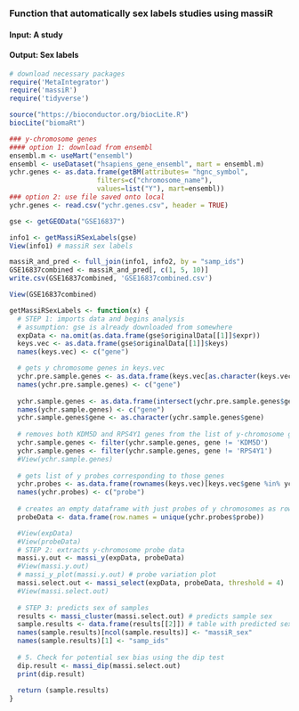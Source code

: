 ### Function that automatically sex labels studies using massiR

#### Input: A study
#### Output: Sex labels

```r
# download necessary packages
require('MetaIntegrator')
require('massiR')
require('tidyverse')

source("https://bioconductor.org/biocLite.R")
biocLite("biomaRt")

### y-chromosome genes
#### option 1: download from ensembl
ensembl.m <- useMart("ensembl") 
ensembl <- useDataset("hsapiens_gene_ensembl", mart = ensembl.m)
ychr.genes <- as.data.frame(getBM(attributes= "hgnc_symbol",
                      filters=c("chromosome_name"),
                      values=list("Y"), mart=ensembl))
### option 2: use file saved onto local
ychr.genes <- read.csv("ychr.genes.csv", header = TRUE)

gse <- getGEOData("GSE16837")
```

``` r
info1 <- getMassiRSexLabels(gse)
View(info1) # massiR sex labels

massiR_and_pred <- full_join(info1, info2, by = "samp_ids")
GSE16837combined <- massiR_and_pred[, c(1, 5, 10)]
write.csv(GSE16837combined, 'GSE16837combined.csv')

View(GSE16837combined)

getMassiRSexLabels <- function(x) {
  # STEP 1: imports data and begins analysis
  # assumption: gse is already downloaded from somewhere
  expData <- na.omit(as.data.frame(gse$originalData[[1]]$expr))
  keys.vec <- as.data.frame(gse$originalData[[1]]$keys)
  names(keys.vec) <- c("gene")

  # gets y chromosome genes in keys.vec
  ychr.pre.sample.genes <- as.data.frame(keys.vec[as.character(keys.vec$gene) %in% as.character(ychr.genes$hgnc_symbol),])
  names(ychr.pre.sample.genes) <- c("gene")
  
  ychr.sample.genes <- as.data.frame(intersect(ychr.pre.sample.genes$gene, keys.vec$gene))
  names(ychr.sample.genes) <- c("gene")
  ychr.sample.genes$gene <- as.character(ychr.sample.genes$gene)
  
  # removes both KDM5D and RPS4Y1 genes from the list of y-chromosome genes
  ychr.sample.genes <- filter(ychr.sample.genes, gene != 'KDM5D')
  ychr.sample.genes <- filter(ychr.sample.genes, gene != 'RPS4Y1')
  #View(ychr.sample.genes)
  
  # gets list of y probes corresponding to those genes
  ychr.probes <- as.data.frame(rownames(keys.vec)[keys.vec$gene %in% ychr.sample.genes$gene])
  names(ychr.probes) <- c("probe")
  
  # creates an empty dataframe with just probes of y chromosomes as row names
  probeData <- data.frame(row.names = unique(ychr.probes$probe))

  #View(expData)
  #View(probeData)
  # STEP 2: extracts y-chromosome probe data
  massi.y.out <- massi_y(expData, probeData)
  #View(massi.y.out)
  # massi_y_plot(massi.y.out) # probe variation plot
  massi.select.out <- massi_select(expData, probeData, threshold = 4)
  #View(massi.select.out)
  
  # STEP 3: predicts sex of samples
  results <- massi_cluster(massi.select.out) # predicts sample sex
  sample.results <- data.frame(results[[2]]) # table with predicted sex of each sample
  names(sample.results)[ncol(sample.results)] <- "massiR_sex"
  names(sample.results)[1] <- "samp_ids"
  
  # 5. Check for potential sex bias using the dip test
  dip.result <- massi_dip(massi.select.out)
  print(dip.result)
  
  return (sample.results)
}
```
